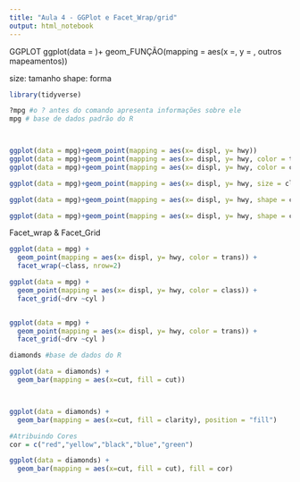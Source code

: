 ---
title: "Aula 4 - GGPlot e Facet_Wrap/grid"
output: html_notebook
---

GGPLOT
ggplot(data = <DADOS>)+ geom_FUNÇÃO(mapping = aes(x =<eixo x>, y = <eixo y>, outros mapeamentos))

size: tamanho
shape: forma

```{r}
library(tidyverse)

?mpg #o ? antes do comando apresenta informações sobre ele
mpg # base de dados padrão do R




```
```{r}
ggplot(data = mpg)+geom_point(mapping = aes(x= displ, y= hwy))
ggplot(data = mpg)+geom_point(mapping = aes(x= displ, y= hwy, color = trans))
ggplot(data = mpg)+geom_point(mapping = aes(x= displ, y= hwy, color = class))
```
```{r}
ggplot(data = mpg)+geom_point(mapping = aes(x= displ, y= hwy, size = class))
```
```{r}
ggplot(data = mpg)+geom_point(mapping = aes(x= displ, y= hwy, shape = class))
```

```{r}
ggplot(data = mpg)+geom_point(mapping = aes(x= displ, y= hwy, shape = class), color = "blue")

```

Facet_wrap & Facet_Grid

```{r}

ggplot(data = mpg) +
  geom_point(mapping = aes(x= displ, y= hwy, color = trans)) + 
  facet_wrap(~class, nrow=2)
```
```{r}
ggplot(data = mpg) +
  geom_point(mapping = aes(x= displ, y= hwy, color = class)) + 
  facet_grid(~drv ~cyl )


ggplot(data = mpg) +
  geom_point(mapping = aes(x= displ, y= hwy, color = trans)) + 
  facet_grid(~drv ~cyl )
```
```{r}
diamonds #base de dados do R

ggplot(data = diamonds) +
  geom_bar(mapping = aes(x=cut, fill = cut)) 



ggplot(data = diamonds) +
  geom_bar(mapping = aes(x=cut, fill = clarity), position = "fill") 

#Atribuindo Cores
cor = c("red","yellow","black","blue","green")

ggplot(data = diamonds) +
  geom_bar(mapping = aes(x=cut, fill = cut), fill = cor)




```
```{r}

```

